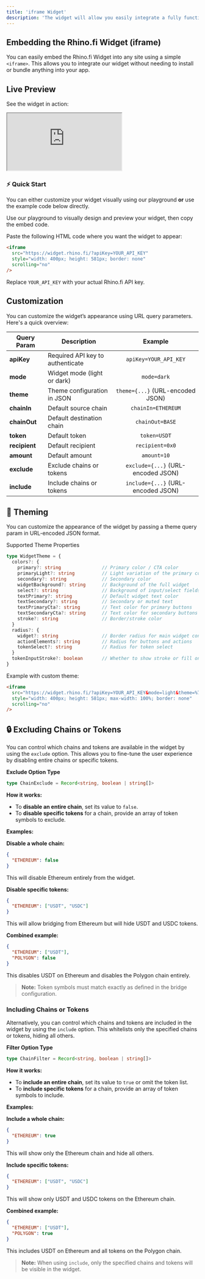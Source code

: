 ```yaml
---
title: 'iframe Widget'
description: 'The widget will allow you easily integrate a fully functional bridge UI into your application with only a few lines of code.'
---
```


## Embedding the Rhino.fi Widget (iframe)
You can easily embed the Rhino.fi Widget into any site using a simple `<iframe>`. This allows you to integrate our widget without needing to install or bundle anything into your app.

## Live Preview
See the widget in action:

<div style={{ background: '#FCDCA4', padding: '24px', textAlign: 'center', display: 'flex', justifyContent: 'center', borderRadius: '24px' }}>
  <iframe
    id='widget-frame'
    src="https://widget.rhinofi.dev/"
    style={{ width: '400px', height: '581px', border: 'none'}}
    scrolling="no"
  ></iframe>
</div>



### ⚡ Quick Start

You can either customize your widget visually using our playground **or** use the example code below directly.

<Card title="Customize Your Theme" icon="wrench" href="https://playground.rhino.fi/">
  Use our playground to visually design and preview your widget, then copy the embed code.
</Card>


Paste the following HTML code where you want the widget to appear:

```html
<iframe
  src="https://widget.rhino.fi/?apiKey=YOUR_API_KEY"
  style="width: 400px; height: 581px; border: none"
  scrolling="no"
/>
```
Replace `YOUR_API_KEY` with your actual Rhino.fi API key.

<RequestApiKey />

## Customization
You can customize the widget’s appearance using URL query parameters. Here's a quick overview:

| Query Param	| Description | Example |
| --- | --- | :---: |
| <b>apiKey</b> | Required API key to authenticate |	`apiKey=YOUR_API_KEY` |
| <b>mode</b> | Widget mode (light or dark) | `mode=dark` |
| <b>theme</b> |	Theme configuration in JSON |	`theme={...}` (URL-encoded JSON) |
| <b>chainIn</b> | Default source chain | `chainIn=ETHEREUM` |
| <b>chainOut</b> | Default destination chain | `chainOut=BASE` |
| <b>token</b> | Default token | `token=USDT` |
| <b>recipient</b> | Default recipient | `recipient=0x0` |
| <b>amount</b> | Default amount | `amount=10` |
| <b>exclude</b> | Exclude chains or tokens | `exclude={...}` (URL-encoded JSON) |
| <b>include</b> | Include chains or tokens | `include={...}` (URL-encoded JSON) |

## 🎨 Theming
You can customize the appearance of the widget by passing a theme query param in URL-encoded JSON format.

Supported Theme Properties
```ts
type WidgetTheme = {
  colors?: {
    primary?: string               // Primary color / CTA color
    primaryLight?: string          // Light variation of the primary color
    secondary?: string             // Secondary color
    widgetBackground?: string      // Background of the full widget
    select?: string                // Background of input/select fields
    textPrimary?: string           // Default widget text color
    textSecondary?: string         // Secondary or muted text
    textPrimaryCta?: string        // Text color for primary buttons
    textSecondaryCta?: string      // Text color for secondary buttons
    stroke?: string                // Border/stroke color
  }
  radius?: {
    widget?: string                // Border radius for main widget container
    actionElements?: string        // Radius for buttons and actions
    tokenSelect?: string           // Radius for token select
  }
  tokenInputStroke?: boolean       // Whether to show stroke or fill on token input
}
```

Example with custom theme:

```html
<iframe
  src="https://widget.rhino.fi/?apiKey=YOUR_API_KEY&mode=light&theme=%7B%22colors%22%3A%7B%22primary%22%3A%22red%22%7D%7D"
  style="width: 400px; height: 581px; max-width: 100%; border: none"
  scrolling="no"
/>
```

## 🔒 Excluding Chains or Tokens

You can control which chains and tokens are available in the widget by using the `exclude` option. This allows you to fine-tune the user experience by disabling entire chains or specific tokens.

**Exclude Option Type**
```ts
type ChainExclude = Record<string, boolean | string[]>
```

**How it works:**
- To **disable an entire chain**, set its value to `false`.
- To **disable specific tokens** for a chain, provide an array of token symbols to exclude.

**Examples:**

**Disable a whole chain:**
```json
{
  "ETHEREUM": false
}
```
This will disable Ethereum entirely from the widget.

**Disable specific tokens:**
```json
{
  "ETHEREUM": ["USDT", "USDC"]
}
```
This will allow bridging from Ethereum but will hide USDT and USDC tokens.

**Combined example:**
```json
{
  "ETHEREUM": ["USDT"],
  "POLYGON": false
}
```
This disables USDT on Ethereum and disables the Polygon chain entirely.

> **Note:** Token symbols must match exactly as defined in the bridge configuration.


### Including Chains or Tokens

Alternatively, you can control which chains and tokens are included in the widget by using the `include` option. This whitelists only the specified chains or tokens, hiding all others.

**Filter Option Type**
```ts
type ChainFilter = Record<string, boolean | string[]>
```

**How it works:**
- To **include an entire chain**, set its value to `true` or omit the token list.
- To **include specific tokens** for a chain, provide an array of token symbols to include.

**Examples:**

**Include a whole chain:**
```json
{
  "ETHEREUM": true
}
```
This will show only the Ethereum chain and hide all others.

**Include specific tokens:**
```json
{
  "ETHEREUM": ["USDT", "USDC"]
}
```
This will show only USDT and USDC tokens on the Ethereum chain.

**Combined example:**
```json
{
  "ETHEREUM": ["USDT"],
  "POLYGON": true
}
```
This includes USDT on Ethereum and all tokens on the Polygon chain.

> **Note:** When using `include`, only the specified chains and tokens will be visible in the widget.

